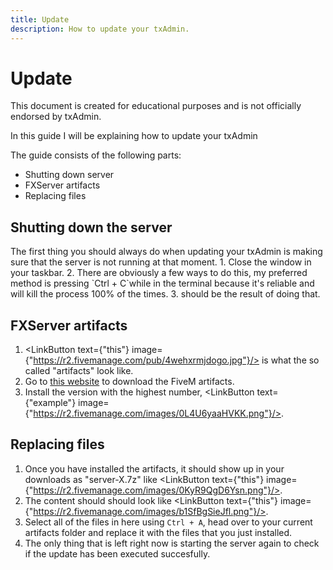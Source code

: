 ```yaml
---
title: Update
description: How to update your txAdmin.
---
```



# Update

<Callout>
This document is created for educational purposes and is not officially endorsed by txAdmin.
</Callout>

In this guide I will be explaining how to update your txAdmin

The guide consists of the following parts:

- Shutting down server
- FXServer artifacts
- Replacing files

## Shutting down the server

<Callout>
The first thing you should always do when updating your txAdmin is making sure that the server is not running at that moment.
</Callout>

<Steps>
1. Close the <LinkButton text={"FXServer.exe"} image={"https://r2.fivemanage.com/images/e4MQZEzyaQ1t.png"}/> window in your taskbar.
2. There are obviously a few ways to do this, my preferred method is pressing `Ctrl + C`while in the terminal because it's reliable and will kill the process 100% of the times.
3. <LinkButton text={"this"} image={"https://r2.fivemanage.com/images/jbo6lsWrMYtk.png"}/> should be the result of doing that.

## FXServer artifacts

1. <LinkButton text={"this"} image={"https://r2.fivemanage.com/pub/4wehxrmjdogo.jpg"}/> is what the so called "artifacts" look like.
2. Go to [this website](https://runtime.fivem.net/artifacts/fivem/build_server_windows/master/) to download the FiveM artifacts.
3. Install the version with the highest number, <LinkButton text={"example"} image={"https://r2.fivemanage.com/images/0L4U6yaaHVKK.png"}/>.

## Replacing files
1. Once you have installed the artifacts, it should show up in your downloads as "server-X.7z" like <LinkButton text={"this"} image={"https://r2.fivemanage.com/images/0KyR9QgD6Ysn.png"}/>.
2. The content should should look like <LinkButton text={"this"} image={"https://r2.fivemanage.com/images/b1SfBgSieJfl.png"}/>.
3. Select all of the files in here using `Ctrl + A`, head over to your current artifacts folder and replace it with the files that you just installed.
4. The only thing that is left right now is starting the server again to check if the update has been executed succesfully.
</Steps>